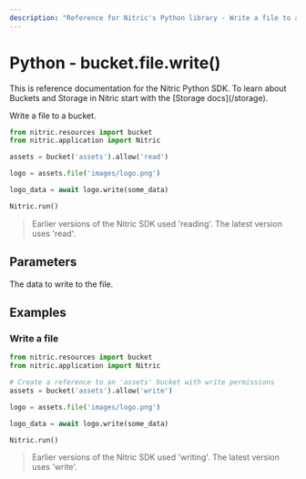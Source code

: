 ```yaml
---
description: "Reference for Nitric's Python library - Write a file to a bucket."
---
```


# Python - bucket.file.write()

<Note>
  This is reference documentation for the Nitric Python SDK. To learn about
  Buckets and Storage in Nitric start with the [Storage docs](/storage).
</Note>

Write a file to a bucket.

```python
from nitric.resources import bucket
from nitric.application import Nitric

assets = bucket('assets').allow('read')

logo = assets.file('images/logo.png')

logo_data = await logo.write(some_data)

Nitric.run()
```

> Earlier versions of the Nitric SDK used 'reading'. The latest version uses 'read'.

## Parameters

<Properties>
  <Property name="data" type="bytes" required>
    The data to write to the file.
  </Property>
</Properties>

## Examples

### Write a file

```python
from nitric.resources import bucket
from nitric.application import Nitric

# Create a reference to an 'assets' bucket with write permissions
assets = bucket('assets').allow('write')

logo = assets.file('images/logo.png')

logo_data = await logo.write(some_data)

Nitric.run()
```

> Earlier versions of the Nitric SDK used 'writing'. The latest version uses 'write'.
